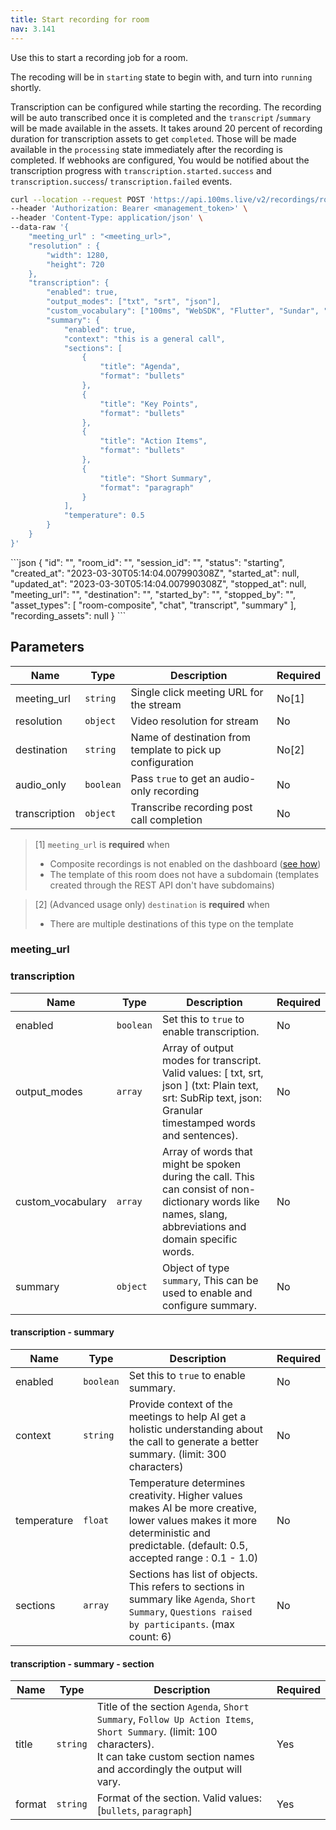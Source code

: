 ```yaml
---
title: Start recording for room
nav: 3.141
---
```



Use this to start a recording job for a room.

The recoding will be in `starting` state to begin with, and turn into `running` shortly.

Transcription can be configured while starting the recording. The recording will be auto transcribed once it is completed and the `transcript` /`summary` will be made available in the assets.
It takes around 20 percent of recording duration for transcription assets to get `completed`. Those will be made available in the `processing` state immediately after the recording is completed.
If webhooks are configured, You would be notified about the transcription progress with `transcription.started.success` and `transcription.success`/ `transcription.failed` events.

<PostRequest title="https://api.100ms.live/v2/recordings/room/<room_id>/start" />
<Request id="req-0">

```bash
curl --location --request POST 'https://api.100ms.live/v2/recordings/room/<room_id>/start' \
--header 'Authorization: Bearer <management_token>' \
--header 'Content-Type: application/json' \
--data-raw '{
    "meeting_url" : "<meeting_url>",
    "resolution" : {
        "width": 1280,
        "height": 720
    },
    "transcription": {
        "enabled": true,
        "output_modes": ["txt", "srt", "json"],
        "custom_vocabulary": ["100ms", "WebSDK", "Flutter", "Sundar", "Pichai", "DALL-E"],
        "summary": {
            "enabled": true,
            "context": "this is a general call",
            "sections": [
                {
                    "title": "Agenda",
                    "format": "bullets"
                },
                {
                    "title": "Key Points",
                    "format": "bullets"
                },
                {
                    "title": "Action Items",
                    "format": "bullets"
                },
                {
                    "title": "Short Summary",
                    "format": "paragraph"
                }
            ],
            "temperature": 0.5
        }
    }
}'
```

</Request>

<ResponseBox id="res-0" status="200 OK">
```json
{
    "id": "<recording-id>",
    "room_id": "<room-id>",
    "session_id": "<session-id>",
    "status": "starting",
    "created_at": "2023-03-30T05:14:04.007990308Z",
    "started_at": null,
    "updated_at": "2023-03-30T05:14:04.007990308Z",
    "stopped_at": null,
    "meeting_url": "<meeting-url>",
    "destination": "<destination_name>",
    "started_by": "",
    "stopped_by": "",
    "asset_types": [
        "room-composite",
        "chat",
        "transcript",
        "summary"
    ],
    "recording_assets": null
}
```
</ResponseBox>

## Parameters

| Name          | Type      | Description                                                | Required |
| ------------- | --------- | ---------------------------------------------------------- | -------- |
| meeting_url   | `string`  | Single click meeting URL for the stream                    | No[1]    |
| resolution    | `object`  | Video resolution for stream                                | No       |
| destination   | `string`  | Name of destination from template to pick up configuration | No[2]    |
| audio_only    | `boolean` | Pass `true` to get an audio-only recording                 | No       |
| transcription | `object`  | Transcribe recording post call completion                  | No       |


> [1] `meeting_url` is **required** when
> - Composite recordings is not enabled on the dashboard ([see how](/get-started/v2/get-started/features/recordings/overview))
> - The template of this room does not have a subdomain (templates created through the REST API don't have subdomains)


> [2] (Advanced usage only) `destination` is **required** when
> - There are multiple destinations of this type on the template

### meeting_url

<MeetingUrlConfig />

### transcription

| Name              | Type      | Description                                                                                                                                                | Required |
| ----------------- | --------- | ---------------------------------------------------------------------------------------------------------------------------------------------------------- | -------- |
| enabled           | `boolean` | Set this to `true` to enable transcription.                                                                                                                | No       |
| output_modes      | `array`   | Array of output modes for transcript. Valid values: [ txt, srt, json ] (txt: Plain text, srt: SubRip text, json: Granular timestamped words and sentences). | No       |
| custom_vocabulary | `array`   | Array of words that might be spoken during the call. This can consist of non-dictionary words like names, slang, abbreviations and domain specific words.  | No       |
| summary           | `object`  | Object of type `summary`, This can be used to enable and configure summary.                                                                                | No       |

#### transcription - summary

| Name        | Type      | Description                                                                                                                                                                      | Required |
| ----------- | --------- | -------------------------------------------------------------------------------------------------------------------------------------------------------------------------------- | -------- |
| enabled     | `boolean` | Set this to `true` to enable summary.                                                                                                                                            | No       |
| context     | `string`  | Provide context of the meetings to help AI get a holistic understanding about the call to generate a better summary. (limit: 300 characters)                                     | No       |
| temperature | `float`   | Temperature determines creativity. Higher values makes AI be more creative, lower values makes it more deterministic and predictable. (default: 0.5, accepted range : 0.1 - 1.0) | No       |
| sections    | `array`   | Sections has list of objects. This refers to sections in summary like `Agenda`, `Short Summary`, `Questions raised by participants`. (max count: 6)                              | No       |

#### transcription - summary - section

| Name   | Type     | Description                                                                                                                                                                                      | Required |
|--------|----------|--------------------------------------------------------------------------------------------------------------------------------------------------------------------------------------------------|----------|
| title  | `string` | Title of the section `Agenda`, `Short Summary`, `Follow Up Action Items`, `Short Summary`. (limit: 100 characters). <br/> It can take custom section names and accordingly the output will vary. | Yes      |
| format | `string` | Format of the section. Valid values: [`bullets`, `paragraph`]                                                                                                                                    | Yes      |
